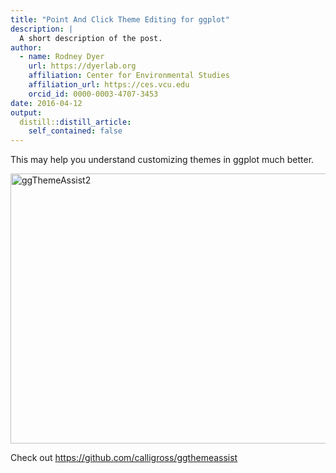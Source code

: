 ```yaml
---
title: "Point And Click Theme Editing for ggplot"
description: |
  A short description of the post.
author:
  - name: Rodney Dyer
    url: https://dyerlab.org
    affiliation: Center for Environmental Studies
    affiliation_url: https://ces.vcu.edu
    orcid_id: 0000-0003-4707-3453
date: 2016-04-12
output:
  distill::distill_article:
    self_contained: false
---
```





This may help you understand customizing themes in ggplot much better.

[<img class="aligncenter wp-image-998 size-large" src="wp-content/uploads/2016/04/ggThemeAssist2-1024x576.gif" alt="ggThemeAssist2" width="768" height="432" srcset="wp-content/uploads/2016/04/ggThemeAssist2-1024x576.gif 1024w, wp-content/uploads/2016/04/ggThemeAssist2-300x169.gif 300w, wp-content/uploads/2016/04/ggThemeAssist2-768x432.gif 768w, wp-content/uploads/2016/04/ggThemeAssist2-1568x882.gif 1568w" sizes="(max-width: 768px) 100vw, 768px" />](https://github.com/calligross/ggthemeassist)

Check out <https://github.com/calligross/ggthemeassist>
 
 
 
